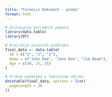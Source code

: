 ```yaml
---
title: "Forensis Dokument - proba"
format: html
---
```


```r
# Učitavanje potrebnih paketa
library(data.table)
library(DT)

# Kreiranje osnovnih podataka
final_data <- data.table(
  ID = c("1", "2", "3"),
  Name = c("John Doe", "Jane Doe", "Jim Beam"),
  Age = c(30, 25, 35)
)
```

```r
# Prikaz podataka u tabličnom obliku
datatable(final_data, options = list(
  pageLength = 10
))

```

